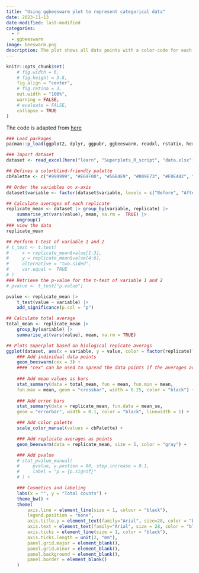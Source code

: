 ```yaml
---
title: "Using ggbeeswarm plot to represent categorical data"
date: 2023-11-13
date-modified: last-modified
categories:
  - r
  - ggbeeswarm
image: beeswarm.png
description: The plot shows all data points with a color-code for each replicate, as well as the averages of each replicate, the total average and the SEM.
---
```



```r
knitr::opts_chunk$set(
    # fig.width = 6, 
    # fig.height = 3.8,
    fig.align = "center", 
    # fig.retina = 3,
    out.width = "100%", 
    warning = FALSE,
    # evaluate = FALSE,
    collapse = TRUE
)
```
The code is adapted from [here](https://github.com/duzzio/Superplots_R_script)


```r
### Load packages
pacman::p_load(ggplot2, dplyr, ggpubr, ggbeeswarm, readxl, rstatix, here)

### Import dataset
dataset <- read_excel(here("learn", "Superplots_R_script", "data.xlsx"))

## Defines a colorblind-friendly palette
cbPalette <- c("#999999", "#E69F00", "#56B4E9", "#009E73", "#F0E442", "#0072B2", "#D55E00", "#CC79A7")

## Order the variables on x-axis
dataset$variable <- factor(dataset$variable, levels = c("Before", "After"))

## Calculate averages of each replicate
replicate_mean <- dataset |> group_by(variable, replicate) |> 
    summarise_at(vars(value), mean, na.rm =  TRUE) |> 
    ungroup()
### view the data
replicate_mean

## Perform t-test of variable 1 and 2
# t_test <- t.test(
#     x = replicate_mean$value[1:3],
#     y = replicate_mean$value[4:6],
#     alternative = "two.sided",
#     var.equal =  TRUE
# )
### Retrieve the p-value for the t-test of variable 1 and 2
# pvalue <- t_test["p.value"]

pvalue <- replicate_mean |> 
    t_test(value ~ variable) |> 
    add_significance(p.col = "p")

## Calculate total average
total_mean <- replicate_mean |> 
    group_by(variable) |> 
    summarise_at(vars(value), mean, na.rm = TRUE)
```

```r
## Plots Superplot based on biological repicate averags
ggplot(dataset, aes(x = variable, y = value, color = factor(replicate))) +
    ### Add individual data points
    geom_beeswarm(cex = 3) +
    #### "cex" can be used to spread the data points if the averages are close together
    
    ### Add mean values as bars
    stat_summary(data = total_mean, fun = mean, fun.min = mean, 
    fun.max = mean, geom = "crossbar", width = 0.25, color = "black") +
    
    ### Add error bars
    stat_summary(data = replicate_mean, fun.data = mean_se, 
    geom = "errorbar", width = 0.1, color = "black", linewidth = 1) +

    ### Add color palette
    scale_color_manual(values = cbPalette) +

    ### Add replicate averages as points
    geom_beeswarm(data = replicate_mean, size = 5, color = "gray") +

    ### Add pvalue
    # stat_pvalue_manual(
    #     pvalue, y.postion = 80, step.increase = 0.1,
    #     label = "p = {p.signif}"
    # ) +

    ### Cosmetics and labeling
    labs(x = "", y = "Total counts") +
    theme_bw() + 
    theme(
        axis.line = element_line(size = 1, colour = "black"),
        legend.position = "none",
        axis.title.y = element_text(family="Arial", size=28, color = "black", vjust = 2),
        axis.text = element_text(family="Arial", size = 28, color = "black"),
        axis.ticks = element_line(size = 1, color = "black"), 
        axis.ticks.length = unit(2, "mm"),
        panel.grid.major = element_blank(), 
        panel.grid.minor = element_blank(),
        panel.background = element_blank(), 
        panel.border = element_blank()
    )
```

